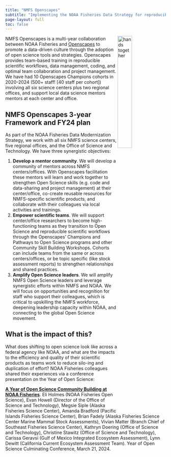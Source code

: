 ```yaml
---
title: "NMFS Openscapes"
subtitle: "Implementing the NOAA Fisheries Data Strategy for reproducible and open science"
page-layout: full
toc: false
---
```


<img src="images/fall2022openscapes.png" alt="hands together" style="float:right;width:30%;"/>

NMFS Openscapes is a multi-year collaboration between NOAA Fisheries and [Openscapes](https://www.openscapes.org/) to promote a data-driven culture through the adoption of open science tools and strategies. Openscapes provides team-based training in reproducible scientific workflows, data management, coding, and optimal team collaboration and project management. We have had 10 Openscapes Champions cohorts in 2020-2024 (500+ staff! \[40 staff per cohort\]) involving all six science centers plus two regional offices, and support local data science mentors mentors at each center and office. 

## NMFS Openscapes 3-year Framework and FY24 plan

As part of the NOAA Fisheries Data Modernization Strategy, we work with all six NMFS science centers, five regional offices, and the Office of Science and Technology. We have three synergistic objectives:

1.  **Develop a mentor community**. We will develop a community of mentors across NMFS centers/offices. With Openscapes facilitation these mentors will learn and work together to strengthen Open Science skills (e.g. code and data-sharing and project management) at their center/office, co-create reusable resources for NMFS-specific scientific products, and collaborate with their colleagues via local activities and trainings.
2.  **Empower scientific teams**. We will support center/office researchers to become high-functioning teams as they transition to Open Science and reproducible scientific workflows through the Openscapes' Champions and Pathways to Open Science programs and other Community Skill Building Workshops. Cohorts can include teams from the same or across centers/offices, or be topic specific (like stock assessment reports) to strengthen relationships and shared practices.
3.  **Amplify Open Science leaders**. We will amplify NMFS Open Science leaders and leverage synergistic efforts within NMFS and NOAA. We will focus on opportunities and recognition for staff who support their colleagues, which is critical to upskilling the NMFS workforce, deepening leadership capacity within NOAA, and connecting to the global Open Science movement.

## What is the impact of this?

What does shifting to open science look like across a federal agency like NOAA, and what are the impacts to the efficiency and quality of their scientific products as teams work to reduce silo-ing and duplication of effort? NOAA Fisheries colleagues shared their experiences via a conference presentation on the Year of Open Science:

[**A Year of Open Science Community Building at NOAA Fisheries**](https://www.youtube.com/watch?v=n1VaV8f6qQE&list=PLChfyH8TVDGnB_zDCm8d9oonMomfk8v9X&index=14). Eli Holmes (NOAA Fisheries Open Science), Evan Howell (Director of the Office of Science and Technology), Megsie Siple (Alaska Fisheries Science Center), Amanda Bradford (Pacific Islands Fisheries Science Center), Brian Fadely (Alaska Fisheries Science Center Marine Mammal Stock Assessments), Vivian Matter (Branch Chief of Southeast Fisheries Science Center), Kathryn Doering (Office of Science and Technology), Christine Stawitz (Office of Science and Technology), Carissa Geravsi (Gulf of Mexico Integrated Ecosystem Assessment), Lynn Dewitt (California Current Ecosystem Assessment Team). Year of Open Science Culminating Conference, March 21, 2024. 
